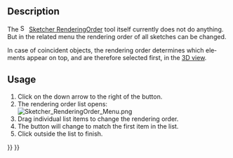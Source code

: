 <languages/>

<div lang="en" dir="ltr" class="mw-content-ltr">
{{Docnav
|[[Sketcher_Snap|Toggle snap]]
|[[Sketcher_StopOperation|Stop operation]]
|[[Sketcher_Workbench|Sketcher]]
|IconL=Sketcher_Snap.svg
|IconR=Sketcher_StopOperation.svg
|IconC=Workbench_Sketcher.svg
}}
</div>

<div lang="en" dir="ltr" class="mw-content-ltr">
{{GuiCommand
|Name=Sketcher RenderingOrder
|Workbenches=[[Sketcher_Workbench|Sketcher]]
|Version=0.21
}}
</div>

<div lang="en" dir="ltr" class="mw-content-ltr">
== Description ==
</div>

<div lang="en" dir="ltr" class="mw-content-ltr">
The [[Image:Sketcher_RenderingOrder.svg|16px]] [[Sketcher_RenderingOrder|Sketcher RenderingOrder]] tool itself currently does not do anything. But in the related menu the rendering order of all sketches can be changed.
</div>

<div lang="en" dir="ltr" class="mw-content-ltr">
In case of coincident objects, the rendering order determines which elements appear on top, and are therefore selected first, in the [[3D_view|3D view]].
</div>

<div lang="en" dir="ltr" class="mw-content-ltr">
== Usage ==
</div>

<div lang="en" dir="ltr" class="mw-content-ltr">
# Click on the down arrow to the right of the {{Button|[[Image:Sketcher_RenderingOrder.svg|16px]] [[Sketcher_RenderingOrder|Configure rendering order]]}} button.
# The rendering order list opens:<br>[[File:Sketcher_RenderingOrder_Menu.png]]
# Drag individual list items to change the rendering order.
# The button will change to match the first item in the list.
# Click outside the list to finish.
</div>


<div lang="en" dir="ltr" class="mw-content-ltr">
{{Docnav
|[[Sketcher_Snap|Toggle snap]]
|[[Sketcher_StopOperation|Stop operation]]
|[[Sketcher_Workbench|Sketcher]]
|IconL=Sketcher_Snap.svg
|IconR=Sketcher_StopOperation.svg
|IconC=Workbench_Sketcher.svg
}}
</div>

{{Sketcher_Tools_navi{{#translation:}}}}
{{Userdocnavi{{#translation:}}}}